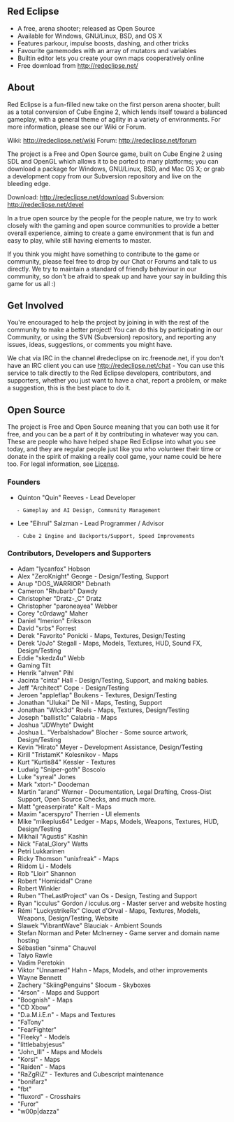 == Red Eclipse ==
* A free, arena shooter; released as Open Source
* Available for Windows, GNU/Linux, BSD, and OS X
* Features parkour, impulse boosts, dashing, and other tricks
* Favourite gamemodes with an array of mutators and variables
* Builtin editor lets you create your own maps cooperatively online
* Free download from http://redeclipse.net/

== About ==
Red Eclipse is a fun-filled new take on the first person arena shooter, built as a total conversion of Cube Engine 2, which lends itself toward a balanced gameplay, with a general theme of agility in a variety of environments. For more information, please see our Wiki or Forum.

Wiki: http://redeclipse.net/wiki
Forum: http://redeclipse.net/forum

The project is a Free and Open Source game, built on Cube Engine 2 using SDL and OpenGL which allows it to be ported to many platforms; you can download a package for Windows, GNU/Linux, BSD, and Mac OS X; or grab a development copy from our Subversion repository and live on the bleeding edge.

Download: http://redeclipse.net/download
Subversion: http://redeclipse.net/devel

In a true open source by the people for the people nature, we try to work closely with the gaming and open source communities to provide a better overall experience, aiming to create a game environment that is fun and easy to play, while still having elements to master.

If you think you might have something to contribute to the game or community, please feel free to drop by our Chat or Forums and talk to us directly. We try to maintain a standard of friendly behaviour in our community, so don't be afraid to speak up and have your say in building this game for us all :)

== Get Involved ==
You're encouraged to help the project by joining in with the rest of the community to make a better project! You can do this by participating in our Community, or using the SVN (Subversion) repository, and reporting any issues, ideas, suggestions, or comments you might have.

We chat via IRC in the channel #redeclipse on irc.freenode.net, if you don't have an IRC client you can use http://redeclipse.net/chat - You can use this service to talk directly to the Red Eclipse developers, contributors, and supporters, whether you just want to have a chat, report a problem, or make a suggestion, this is the best place to do it.

== Open Source ==
The project is Free and Open Source meaning that you can both use it for free, and you can be a part of it by contributing in whatever way you can. These are people who have helped shape Red Eclipse into what you see today, and they are regular people just like you who volunteer their time or donate in the spirit of making a really cool game, your name could be here too. For legal information, see [[License]].

=== Founders ===
* Quinton "Quin" Reeves - Lead Developer
    - Gameplay and AI Design, Community Management

* Lee "Eihrul" Salzman - Lead Programmer / Advisor
    - Cube 2 Engine and Backports/Support, Speed Improvements

=== Contributors, Developers and Supporters ===
* Adam "lycanfox" Hobson
* Alex "ZeroKnight" George - Design/Testing, Support
* Anup "DOS_WARRIOR" Debnath
* Cameron "Rhubarb" Dawdy
* Christopher "Dratz-_C" Dratz
* Christopher "paroneayea" Webber
* Corey "c0rdawg" Maher
* Daniel "Imerion" Eriksson
* David "srbs" Forrest
* Derek "Favorito" Ponicki - Maps, Textures, Design/Testing
* Derek "JoJo" Stegall - Maps, Models, Textures, HUD, Sound FX, Design/Testing
* Eddie "skedz4u" Webb
* Gaming Tilt
* Henrik "ahven" Pihl
* Jacinta "cinta" Hall - Design/Testing, Support, and making babies.
* Jeff "Architect" Cope - Design/Testing
* Jeroen "appleflap" Boukens - Textures, Design/Testing
* Jonathan "Ulukai" De Nil - Maps, Testing, Support
* Jonathan "W!ck3d" Roels - Maps, Textures, Design/Testing
* Joseph "ballist1c" Calabria - Maps
* Joshua "JDWhyte" Dwight
* Joshua L. "Verbalshadow" Blocher - Some source artwork, Design/Testing
* Kevin "Hirato" Meyer - Development Assistance, Design/Testing
* Kirill "TristamK" Kolesnikov - Maps
* Kurt "Kurtis84" Kessler - Textures
* Ludwig "Sniper-goth" Boscolo
* Luke "syreal" Jones
* Mark "xtort-" Doodeman
* Martin "arand" Werner - Documentation, Legal Drafting, Cross-Dist Support, Open Source Checks, and much more.
* Matt "greaserpirate" Kalt - Maps
* Maxim "acerspyro" Therrien - UI elements
* Mike "mikeplus64" Ledger - Maps, Models, Weapons, Textures, HUD, Design/Testing
* Mikhail "Agustis" Kashin
* Nick "Fatal_Glory" Watts
* Petri Lukkarinen
* Ricky Thomson "unixfreak" - Maps
* Riidom Li - Models
* Rob "Lloir" Shannon
* Robert "Homicidal" Crane
* Robert Winkler
* Ruben "TheLastProject" van Os - Design, Testing and Support
* Ryan "icculus" Gordon / icculus.org - Master server and website hosting
* Rémi "LuckystrikeRx" Clouet d'Orval - Maps, Textures, Models, Weapons, Design/Testing, Website
* Slawek "VibrantWave" Blauciak - Ambient Sounds
* Stefan Norman and Peter McInerney - Game server and domain name hosting
* Sébastien "sinma" Chauvel
* Taiyo Rawle
* Vadim Peretokin
* Viktor "Unnamed" Hahn - Maps, Models, and other improvements
* Wayne Bennett
* Zachery "SkiingPenguins" Slocum - Skyboxes
* "4rson" - Maps and Support
* "Boognish" - Maps
* "CD Xbow"
* "D.a.M.i.E.n" - Maps and Textures
* "FaTony"
* "FearFighter"
* "Fleeky" - Models
* "littlebabyjesus"
* "John_III" - Maps and Models
* "Korsi" - Maps
* "Raiden" - Maps
* "RaZgRiZ" - Textures and Cubescript maintenance
* "bonifarz"
* "fbt"
* "fluxord" - Crosshairs
* "Furor"
* "w00p|dazza"